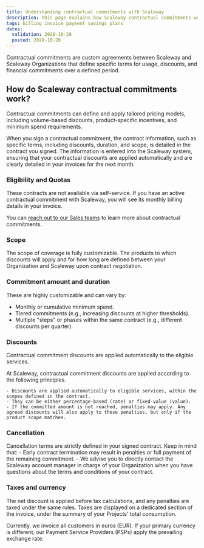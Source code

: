```yaml
---
title: Understanding contractual commitments with Scaleway
description: This page explains how Scaleway contractual commitments work.
tags: billing invoice payment savings plans
dates:
  validation: 2028-10-28
  posted: 2028-10-28
---
```


Contractual commitments are custom agreements between Scaleway and Scaleway Organizations that define specific terms for usage, discounts, and financial commitments over a defined period.

## How do Scaleway contractual commitments work?

Contractual commitments can define and apply tailored pricing models, including volume-based discounts, product-specific incentives, and minimum spend requirements.

When you sign a contractual commitment, the contract information, such as specific terms, including discounts, duration, and scope, is detailed in the contract you signed. The information is entered into the Scaleway system, ensuring that your contractual discounts are applied automatically and are clearly detailed in your invoices for the next month.


### Eligibility and Quotas

These contracts are not available via self-service. If you have an active contractual commitment with Scaleway, you will see its monthly billing details in your invoice.

You can [reach out to our Sales teams](https://www.scaleway.com/en/contact-sales/) to learn more about contractual commitments.

### Scope

The scope of coverage is fully customizable. The products to which discounts will apply and for how long are defined between your Organization and Scaleway upon contract negotiation.

### Commitment amount and duration

These are highly customizable and can vary by:

- Monthly or cumulative minimum spend.
- Tiered commitments (e.g., increasing discounts at higher thresholds).
- Multiple "steps" or phases within the same contract (e.g., different discounts per quarter).

### Discounts

Contractual commitment discounts are applied automatically to the eligible services.

At Scaleway, contractual commitment discounts are applied according to the following principles.

    - Discounts are applied automatically to eligible services, within the scopes defined in the contract.
    - They can be either percentage-based (rate) or fixed-value (value).
    - If the committed amount is not reached, penalties may apply. Any agreed discounts will also apply to those penalties, but only if the product scope matches.

### Cancellation

Cancellation terms are strictly defined in your signed contract. Keep in mind that:
    - Early contract termination may result in penalties or full payment of the remaining commitment.
    - We advise you to directly contact the Scaleway account manager in charge of your Organization when you have questions about the terms and conditions of your contract.

### Taxes and currency

The net discount is applied before tax calculations, and any penalties are taxed under the same rules. Taxes are displayed on a dedicated section of the invoice, under the summary of your Projects' total consumption.

Currently, we invoice all customers in euros (EUR). If your primary currency is different, our Payment Service Providers (PSPs) apply the prevailing exchange rate.


